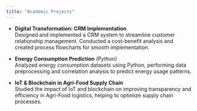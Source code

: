 ```yaml
---
title: "Academic Projects"
---
```


-   **Digital Transformation: CRM Implementation**\
    Designed and implemented a CRM system to streamline customer relationship management. Conducted a cost-benefit analysis and created process flowcharts for smooth implementation.

-   **Energy Consumption Prediction** *(Python)*\
    Analyzed energy consumption datasets using Python, performing data preprocessing and correlation analysis to predict energy usage patterns.

-   **IoT & Blockchain in Agri-Food Supply Chain**\
    Studied the impact of IoT and blockchain on improving transparency and efficiency in Agri-Food logistics, helping to optimize supply chain processes.